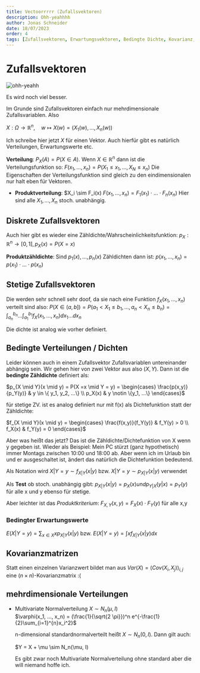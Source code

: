 ```yaml
---
title: Vectoorrrrr (Zufallsvektoren)
description: Ohh-yeahhhh
author: Jonas Schneider
date: 18/07/2023
order: 4
tags: [Zufallsvektoren, Erwartungsvektoren, Bedingte Dichte, Kovarianz, Tschebyschow-Ungleichung]
---
```


# Zufallsvektoren
![ohh-yeahh](https://media.tenor.com/T71Q19nAn9MAAAAC/oh-yeah-vector.gif)

Es wird noch viel besser.

Im Grunde sind Zufallsvektoren einfach nur mehrdimensionale Zufallsvariablen. Also

$X: \Omega \to \mathbb{R}^n, \quad w \mapsto X(w) = (X_1(w), ..., X_n(w))$

Ich schreibe hier jetzt $X$ für einen Vektor. Auch hierfür gibt es natürlich Verteilungen, Erwartungswerte etc.

**Verteilung**: $P_X(A) = P(X \in A)$. Wenn $X \in \mathbb{R}^n$ dann ist die Verteilungsfunktion so: $F(x_1, ..., x_n) = P(X_1 \le x_1, ..., X_N \le x_n)$
Die Eigenschaften der Verteilungsfunktion sind gleich zu den eindimensionalen nur halt eben für Vektoren.

- **Produktverteilung**: $X_i \sim F_i(x)
  $F(x_1, ..., x_n) = F_1(x_1) \cdot ... \cdot F_n(x_n)$
  Hier sind alle $X_1, ..., X_n$ stoch. unabhängig.

## Diskrete Zufallsvektoren

  Auch hier gibt es wieder eine Zähldichte/Wahrscheinlichkeitsfunktion: $p_X: \mathbb{R}^n \to [0,1], p_X(x) = P(X = x)$


  **Produktzähldichte**: Sind $p_1(x), ..., p_n(x)$ Zähldichten dann ist: $p(x_1, ..., x_n) = p(x_1) \cdot ... \cdot p(x_n)$

## Stetige Zufallsvektoren

  Die werden sehr schnell sehr doof, da sie nach eine Funktion $f_X(x_1, ..., x_n)$ verteilt sind also:
  $P(X \in (a,b])= P(a_1 < X_1 \le b_1, ..., a_n < X_n \le b_n) = \int_{a_n}^{b_n}...\int_{a_1}^{b_1} f_X(x_1, ..., x_n)dx_1 ... dx_n$

  Die dichte ist analog wie vorher definiert.

## Bedingte Verteilungen / Dichten
  
  Leider können auch in einem Zufallsvektor Zufallsvariablen untereinander abhängig sein.
  Wir gehen hier von zwei Vektor aus also $(X,Y)$. Dann ist die **bedingte Zähldichte** definiert als:

  $p_{X \mid Y}(x \mid y) = P(X =x \mid Y = y) = \begin{cases} \frac{p(x,y)}{p_Y(y)} & y \in \{ y_1, y_2, ...\} \\ p_X(x) & y \notin \{y_1, ...\} \end{cases}$

  für stetige ZV. ist es analog definiert nur mit f(x) als Dichtefunktion statt der Zähldichte:

  $f_{X \mid Y}(x \mid y) = \begin{cases} \frac{f(x,y)}{f_Y(y)} & f_Y(y) > 0 \\ f_X(x) & f_Y(y) = 0 \end{cases}$

  Aber was heißt das jetzt? Das ist die Zähldichte/Dichtefunktion von X wenn y gegeben ist.
  Wieder als Beispiel: Mein PC stürzt (ganz hypothetisch) immer Montags zwischen 10:00 und 18:00 ab. Aber wenn ich im Urlaub bin und er ausgeschaltet ist, ändert das natürlich die Dichtefunktion bedeutend.

  Als Notation wird $X | Y = y \sim f_{X|Y}(x|y)$ bzw. $X|Y = y \sim p_{X|Y}(x|y)$ verwendet


  Als **Test** ob stoch. unabhängig gibt:
    $p_{X|Y}(x|y) = p_X(x) und p_{Y|X}(y|x) = p_Y(y)$ für alle x und y ebenso für stetige.

  Aber leichter ist das _Produktkriterium_:
    $F_{X,Y}(x,y) = F_X(x) \cdot F_Y(y)$ für alle x,y 

### Bedingter Erwartungswerte

  $E(X|Y = y)= \sum_{x \in X} x p_{X|Y}(x|y)$ bzw. $E(X|Y = y)= \int x f_{X|Y}(x|y)dx$


## Kovarianzmatrizen
  Statt einen einzelnen Varianzwert bildet man aus $Var(X) = (Cov(X_i, X_j))_{i,j}$ eine ($n \times n$)-Kovarianzmatrix :(

## mehrdimensionale Verteilungen


- Multivariate Normalverteilung $X \sim N_n(\mu, I)$ <br/>
  $\varphi(x_1, ..., x_n) = (\frac{1}{\sqrt{2 \pi}})^n e^{-\frac{1}{2}\sum_{i=1}^{n}x_i^2}$

  n-dimensional standardnormalverteilt heißt $X \sim N_n(0, I)$. Dann gilt auch:

  $Y = X + \mu \sim N_n(\mu, I)

  Es gibt zwar noch Multivariate Normalverteilung ohne standard aber die will niemand hoffe ich.


